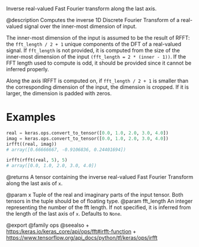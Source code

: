 Inverse real-valued Fast Fourier transform along the last axis.

@description
Computes the inverse 1D Discrete Fourier Transform of a real-valued signal
over the inner-most dimension of input.

The inner-most dimension of the input is assumed to be the result of RFFT:
the `fft_length / 2 + 1` unique components of the DFT of a real-valued
signal. If `fft_length` is not provided, it is computed from the size of the
inner-most dimension of the input `(fft_length = 2 * (inner - 1))`. If the
FFT length used to compute is odd, it should be provided since it cannot
be inferred properly.

Along the axis IRFFT is computed on, if `fft_length / 2 + 1` is smaller than
the corresponding dimension of the input, the dimension is cropped. If it is
larger, the dimension is padded with zeros.

# Examples
```python
real = keras.ops.convert_to_tensor([0.0, 1.0, 2.0, 3.0, 4.0])
imag = keras.ops.convert_to_tensor([0.0, 1.0, 2.0, 3.0, 4.0])
irfft((real, imag))
# array([0.66666667, -0.9106836, 0.24401694])
```

```python
irfft(rfft(real, 5), 5)
# array([0.0, 1.0, 2.0, 3.0, 4.0])
```

@returns
A tensor containing the inverse real-valued Fast Fourier Transform
along the last axis of `x`.

@param x Tuple of the real and imaginary parts of the input tensor. Both
    tensors in the tuple should be of floating type.
@param fft_length An integer representing the number of the fft length. If not
    specified, it is inferred from the length of the last axis of `x`.
    Defaults to `None`.

@export
@family ops
@seealso
+ <https:/keras.io/keras_core/api/ops/fft#irfft-function>
+ <https://www.tensorflow.org/api_docs/python/tf/keras/ops/irfft>
